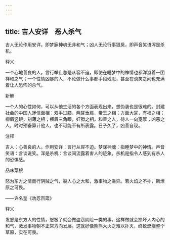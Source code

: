 ```yaml
---
---
---
```

title: 吉人安详　恶人杀气
---



吉人无论作用安详，即梦寐神魂无非和气；凶人无论行事狠戾，即声音笑语浑是杀机。

释义

一个心地善良的人，言行举止总是从容不迫，即使在睡梦中的神情也都洋溢着一团祥和之气；一个性情凶暴的人，不论做什么事都手段残忍，甚至在谈笑之间也充满着让人恐怖的杀气。

新解

一个人的心性如何，可以从他生活的各个方面表现出来，想伪装也是很难的。封建社会的中国人迷信面相：双手过膝，两耳垂肩，帝王之相；方面大耳，有福之相；柳眉竖眼，刻薄之相；横眉三角眼，奸猾之相。和善之人，待人一向宽厚；凶恶之人，时时预备算计他人，也不可能不有所表露。日子久了，凶善自现。



注释

吉人：心善良的人。作用安详：言行从容不迫。梦寐神魂：指睡梦中的神情。声音笑语：言谈说笑。浑是杀机：言谈间流露着害人的迹象。杀机是指令人感到有杀人的恐惧感。

品味菜根

怒为东方之情而行阴贼之气，裂人心之大和，激事物之乘异。若火焰之不扑，斯燎原之可畏。

——许名奎《劝忍百箴》

释义

发怒是东方人的性情，怒极了就会做盗窃阴险一类的事。这样做就会损坏人内心的和气，激发事物朝不正常方向发展。这就好像熊熊大火之难以扑灭，终致燃烧整个草原，实在可畏。